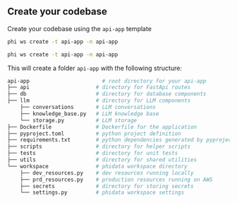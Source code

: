 ## Create your codebase

Create your codebase using the `api-app` template

<CodeGroup>

```bash Mac
phi ws create -t api-app -n api-app
```

```bash Windows
phi ws create -t api-app -n api-app
```

</CodeGroup>

This will create a folder `api-app` with the following structure:

```bash
api-app                       # root directory for your api-app
├── api                     # directory for FastApi routes
├── db                      # directory for database components
├── llm                     # directory for LLM components
    ├── conversations       # LLM conversations
    ├── knowledge_base.py   # LLM knowledge base
    └── storage.py          # LLM storage
├── Dockerfile              # Dockerfile for the application
├── pyproject.toml          # python project definition
├── requirements.txt        # python dependencies generated by pyproject.toml
├── scripts                 # directory for helper scripts
├── tests                   # directory for unit tests
├── utils                   # directory for shared utilities
└── workspace               # phidata workspace directory
    ├── dev_resources.py    # dev resources running locally
    ├── prd_resources.py    # production resources running on AWS
    ├── secrets             # directory for storing secrets
    └── settings.py         # phidata workspace settings
```
